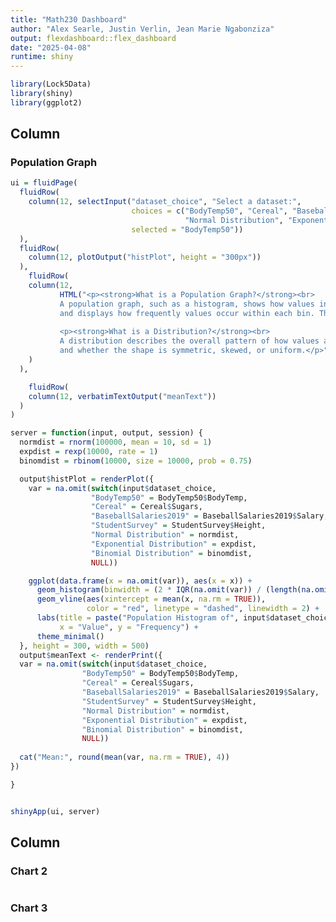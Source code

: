 ```yaml
---
title: "Math230 Dashboard"
author: "Alex Searle, Justin Verlin, Jean Marie Ngabonziza"
output: flexdashboard::flex_dashboard
date: "2025-04-08"
runtime: shiny
---
```


```r
library(Lock5Data)
library(shiny)
library(ggplot2)
```

Column 
-------------------------------------
    
### Population Graph
    
```r
ui = fluidPage(
  fluidRow(
    column(12, selectInput("dataset_choice", "Select a dataset:",
                           choices = c("BodyTemp50", "Cereal", "BaseballSalaries2019", "StudentSurvey", 
                                       "Normal Distribution", "Exponential Distribution", "Binomial Distribution"),
                           selected = "BodyTemp50"))
  ),
  fluidRow(
    column(12, plotOutput("histPlot", height = "300px"))
  ),
    fluidRow(
    column(12,
           HTML("<p><strong>What is a Population Graph?</strong><br>
           A population graph, such as a histogram, shows how values in an entire dataset are distributed. It groups values into intervals (called bins) 
           and displays how frequently values occur within each bin. This helps us understand patterns in the data like the center, spread, and shape.</p>
           
           <p><strong>What is a Distribution?</strong><br>
           A distribution describes the overall pattern of how values are spread out in a dataset. It helps us see where values cluster, how much they vary, 
           and whether the shape is symmetric, skewed, or uniform.</p>")
    )
  ),

    fluidRow(
    column(12, verbatimTextOutput("meanText")) 
  )
)

server = function(input, output, session) {
  normdist = rnorm(100000, mean = 10, sd = 1)
  expdist = rexp(10000, rate = 1)
  binomdist = rbinom(10000, size = 10000, prob = 0.75)

  output$histPlot = renderPlot({
    var = na.omit(switch(input$dataset_choice,
                  "BodyTemp50" = BodyTemp50$BodyTemp,
                  "Cereal" = Cereal$Sugars,
                  "BaseballSalaries2019" = BaseballSalaries2019$Salary,
                  "StudentSurvey" = StudentSurvey$Height,
                  "Normal Distribution" = normdist,
                  "Exponential Distribution" = expdist,
                  "Binomial Distribution" = binomdist,
                  NULL))

    ggplot(data.frame(x = na.omit(var)), aes(x = x)) +
      geom_histogram(binwidth = (2 * IQR(na.omit(var)) / (length(na.omit(var))^(1/3))), fill = "navyblue", color = "white") +
      geom_vline(aes(xintercept = mean(x, na.rm = TRUE)), 
                 color = "red", linetype = "dashed", linewidth = 2) +
      labs(title = paste("Population Histogram of", input$dataset_choice),
           x = "Value", y = "Frequency") +
      theme_minimal()
  }, height = 300, width = 500)
  output$meanText <- renderPrint({
  var = na.omit(switch(input$dataset_choice,
                "BodyTemp50" = BodyTemp50$BodyTemp,
                "Cereal" = Cereal$Sugars,
                "BaseballSalaries2019" = BaseballSalaries2019$Salary,
                "StudentSurvey" = StudentSurvey$Height,
                "Normal Distribution" = normdist,
                "Exponential Distribution" = expdist,
                "Binomial Distribution" = binomdist,
                NULL))
  
  cat("Mean:", round(mean(var, na.rm = TRUE), 4))
})

}


shinyApp(ui, server)
```
   
Column {.tabset}
-------------------------------------
   
### Chart 2

```r

```   
 
### Chart 3
    
```r
```
